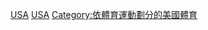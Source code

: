 {{Commonscat|Badminton in the United States}}

[[Category:各國羽毛球|USA]]
[[Category:北美洲羽毛球|USA]]
[[Category:依體育運動劃分的美國體育|Category:依體育運動劃分的美國體育]]